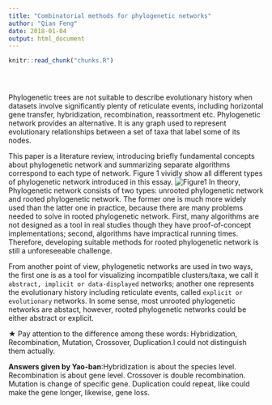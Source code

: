 ```yaml
---
title: "Combinatorial methods for phylogenetic networks"
author: "Qian Feng"
date: 2018-01-04
output: html_document
---
```


<!-- The file analysis/chunks.R contains chunks that define default settings
shared across the workflowr files. -->
```r
knitr::read_chunk("chunks.R")
```

<!-- Update knitr chunk options -->
```r
```

<!-- Insert the date the file was last updated -->
```r
```

<!-- Insert the code version (Git commit SHA1) if Git repository exists and R
 package git2r is installed -->
```r
```

<!-- Add your analysis here -->
Phylogenetic trees are not suitable to describe evolutionary history when datasets involve significantly plenty of reticulate events, including horizontal gene transfer, hybridization, recombination, reassortment etc. Phylogenetic network provides an alternative. It is any graph used to represent evolutionary relationships between a set of taxa that label some of its nodes.

This paper is a literature review, introducing briefly fundamental concepts about phylogenetic network and summarizing separate algorithms correspond to each type of network. Figure 1 vividly show all different types of phylogenetic network introduced in this essay.
![Figure1](Figure1.jpg)
In theory, Phylogenetic network consists of two types: unrooted phylogenetic network and rooted phylogenetic network. The former one is much more widely used than the latter one in practice, because there are many problems needed to solve in rooted phylogenetic network. First, many algorithms are not designed as a tool in real studies though they have proof-of-concept implementations; second, algorithms have impractical running times. Therefore, developing suitable methods for rooted phylogenetic network is still a unforeseeable challenge.

From another point of view, phylogenetic networks are used in two ways, the first one is as a tool for visualizing incompatible clusters/taxa, we call it ``abstract, implicit or data-displayed`` networks; another one represents the evolutionary history including reticulate events, called ``explicit or evolutionary`` networks. In some sense, most unrooted phylogenetic networks are abstact, however, rooted phylogenetic networks could be either abstract or explicit.

$\bigstar$ Pay attention to the difference among these words: Hybridization, Recombination, Mutation, Crossover, Duplication.I could not distinguish them actually.

**Answers given by Yao-ban**:Hybridization is about the species level. Recombination is about gene level. Crossover is double recombination. Mutation is change of specific gene. Duplication could repeat, like could make the gene longer, likewise, gene loss.

